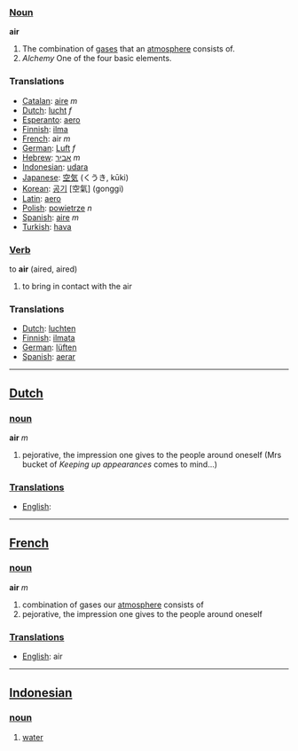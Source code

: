 ===[[Noun]]===
'''air'''

# The combination of [[gas]]es that an [[atmosphere]] consists of.
# ''Alchemy'' One of the four basic elements.

===Translations===
*[[Catalan]]: [[aire]] ''m''
*[[Dutch]]: [[lucht]] ''f''
*[[Esperanto]]: [[aero]]
*[[Finnish]]: [[ilma]]
*[[French]]: air ''m''
*[[German]]: [[Luft]] ''f''
*[[Hebrew]]: [[אביר]] ''m''
*[[Indonesian]]: [[udara]]
*[[Japanese]]: [[空気]] (くうき, kūki)
*[[Korean]]: [[공기]] [空氣] (gonggi)
*[[Latin]]: [[aero]]
*[[Polish]]: [[powietrze]] ''n''
*[[Spanish]]: [[aire]] ''m''
*[[Turkish]]: [[hava]]

===[[Verb]]===
to '''air''' (aired, aired)

# to bring in contact with the air

===Translations===
*[[Dutch]]: [[luchten]]
*[[Finnish]]: [[ilmata]]
*[[German]]: [[lüften]]
*[[Spanish]]: [[aerar]]

----

==[[Dutch]]==

===[[noun]]===
'''air''' ''m''

# pejorative, the impression one gives to the people around oneself (Mrs bucket of ''Keeping up appearances'' comes to mind...)

===[[Translation]]s===
*[[English]]: [[]]

----

==[[French]]==

===[[noun]]===
'''air''' ''m''

# combination of gases our [[atmosphere]] consists of
# pejorative, the impression one gives to the people around oneself

===[[Translation]]s===
*[[English]]: air

----

==[[Indonesian]]==

===[[noun]]===

#[[water]]